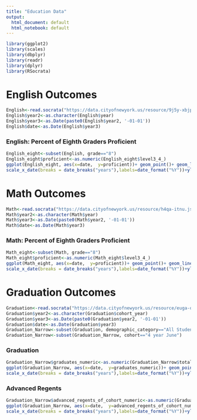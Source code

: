 ```yaml
---
title: "Education Data"
output:
  html_document: default
  html_notebook: default
---
```



```r
library(ggplot2)
library(scales)
library(dbplyr)
library(readr)
library(dplyr)
library(RSocrata)
```


# English Outcomes

```r
English<-read.socrata("https://data.cityofnewyork.us/resource/9j5y-xbjp.json")
English$year2<-as.character(English$year)
English$year3<-as.Date(paste0(English$year2, '-01-01'))
English$date<-as.Date(English$year3)
```


### English: Percent of Eighth Graders Proficient 

```r
English_eight<-subset(English, grade=="8")
English_eight$proficient<-as.numeric(English_eight$level3_4_)
ggplot(English_eight, aes(x=date,  y=proficient))+ geom_point()+ geom_line(aes(color = borough), size = 1)+
scale_x_date(breaks = date_breaks("years"),labels=date_format("%Y"))+ylab("Proficient--Percent of Eighth Graders") 
```

# Math Outcomes

```r
Math<-read.socrata("https://data.cityofnewyork.us/resource/h4qa-itnu.json")
Math$year2<-as.character(Math$year)
Math$year3<-as.Date(paste0(Math$year2, '-01-01'))
Math$date<-as.Date(Math$year3)
```


### Math: Percent of Eighth Graders Proficient


```r
Math_eight<-subset(Math, grade=="8")
Math_eight$proficient<-as.numeric(Math_eight$level3_4_)
ggplot(Math_eight, aes(x=date,  y=proficient))+ geom_point()+ geom_line(aes(color = borough), size = 1)+
scale_x_date(breaks = date_breaks("years"),labels=date_format("%Y"))+ylab("Proficient--Percent of Eighth Graders") 
```

# Graduation Outcomes

```r
Graduation<-read.socrata("https://data.cityofnewyork.us/resource/euga-q82w.json")
Graduation$year2<-as.character(Graduation$cohort_year)
Graduation$year3<-as.Date(paste0(Graduation$year2, '-01-01'))
Graduation$date<-as.Date(Graduation$year3)
Graduation_Narrow<-subset(Graduation, demographic_category=="All Students")
Graduation_Narrow<-subset(Graduation_Narrow, cohort=="4 year June")
```

### Graduation

```r
Graduation_Narrow$graduates_numeric<-as.numeric(Graduation_Narrow$total_grads_of_cohort)
ggplot(Graduation_Narrow, aes(x=date,  y=graduates_numeric))+ geom_point()+ geom_line(aes(color = borough), size = 1)+
scale_x_date(breaks = date_breaks("years"),labels=date_format("%Y"))+ylab("On Time Grads--Percent of Cohort") 
```



### Advanced Regents

```r
Graduation_Narrow$advanced_regents_of_cohort_numeric<-as.numeric(Graduation_Narrow$advanced_regents_of_cohort)
ggplot(Graduation_Narrow, aes(x=date,  y=advanced_regents_of_cohort_numeric))+ geom_point()+ geom_line(aes(color = borough), size = 1)+
scale_x_date(breaks = date_breaks("years"),labels=date_format("%Y"))+ylab("Advanced Regents--Percent of Cohort") 
```






